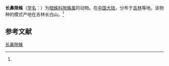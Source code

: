 {{Speciesbox
| name = 长鼻隙蛛
| status = 
| status_system = 
| image = 
| genus = Coelotes
| species = nariceus
| authority = (Zhu et Wang, 1994)<ref name='id14098'>{{cite web| url =http://www.bioinfo.cn/db05/BjdwSpecies.php?action=view&id=14098| title =长鼻隙蛛| work =《中国动物物种编目数据库》| publisher =中国科学院微生物研究所| author =中国科学院动物研究所| accessdate =2009-04-28| deadurl =yes| archiveurl =https://web.archive.org/web/20160305095514/http://www.bioinfo.cn/db05/BjdwSpecies.php?action=view&id=14098| archivedate =2016-03-05}}</ref>
}}

'''长鼻隙蛛'''（[[学名|学名]]：{{lang|la|''Coelotes nariceus''}}）为[[暗蛛科|暗蛛科]][[隙蛛属|隙蛛属]]的动物。在[[中国大陆|中国大陆]]，分布于[[吉林|吉林]]等地。该物种的模式产地在吉林长白山。<ref name='id14098'/>

== 参考文献 ==
{{reflist}}

{{Wikispecies|Coelotes nariceus}}

[[Category:隙蛛属|长鼻隙蛛]]


{{蜘蛛小作品}}